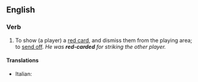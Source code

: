 {{also|red card}}
==English==

===Verb===
{{en-verb|head=[[red]]-[[card]]}}

# {{lb|en|transitive|sports}} To show (a player) a [[red card]], and dismiss them from the playing area; to [[send off]]. ''He was '''red-carded''' for striking the other player.''

====Translations====
{{trans-top|show a player a red card}}
* Italian: {{t+|it|espellere}}
{{trans-mid}}
{{trans-bottom}}